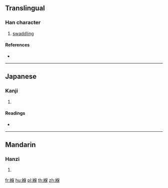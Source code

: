 {{character info/new}}
==Translingual==

===Han character===
{{Han char|rn=120|rad=糸|as=09|sn=15|four=|canj=VFORD}}

# [[swaddling]]

====References====
* {{Han ref|kx=0931.020|dkj=27659|dj=1369.040|hdz=53428.030|uh=7DE5|ud=32229}}

----

==Japanese==

===Kanji===
{{ja-kanji|grade=|rs=糸09}}

# {{defn|lang=ja|sort=糸09}}

====Readings====
* {{ja-readings|on=[[ほう]] (hō), [[ほ]] (ho)|kun=[[むつき]] (mutsuki)|nanori=}}

----

==Mandarin==

===Hanzi===
{{cmn-hanzi|pin=[[bǎo]] ([[bao3]])|wg=pao<sup>3</sup>}}

# {{defn|lang=cmn|sort=糸09}}

[[fr:緥]]
[[hu:緥]]
[[pl:緥]]
[[th:緥]]
[[zh:緥]]